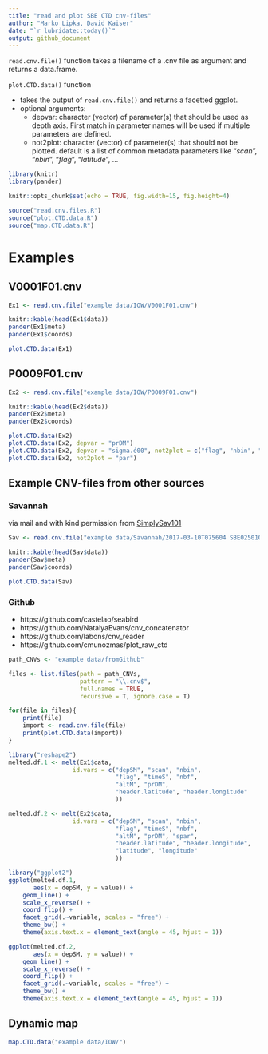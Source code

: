 ```yaml
---
title: "read and plot SBE CTD cnv-files"
author: "Marko Lipka, David Kaiser"
date: "`r lubridate::today()`"
output: github_document
---
```


`read.cnv.file()` function takes a filename of a .cnv file as argument and returns a data.frame.

`plot.CTD.data()` function 

- takes the output of `read.cnv.file()` and returns a facetted ggplot.
- optional arguments:
    + depvar: character (vector) of parameter(s) that should be used as depth axis. First match in parameter names will be used if multiple parameters are defined.
    + not2plot: character (vector) of parameter(s) that should not be plotted. default is a list of common metadata parameters like "*scan*", "*nbin*", "*flag*", "*latitude*", ...



```r
library(knitr)
library(pander)

knitr::opts_chunk$set(echo = TRUE, fig.width=15, fig.height=4)

source("read.cnv.files.R")
source("plot.CTD.data.R")
source("map.CTD.data.R")
```

# Examples

## V0001F01.cnv

```r
Ex1 <- read.cnv.file("example data/IOW/V0001F01.cnv")

knitr::kable(head(Ex1$data))
pander(Ex1$meta)
pander(Ex1$coords)

plot.CTD.data(Ex1)
```

## P0009F01.cnv

```r
Ex2 <- read.cnv.file("example data/IOW/P0009F01.cnv")

knitr::kable(head(Ex2$data))
pander(Ex2$meta)
pander(Ex2$coords)

plot.CTD.data(Ex2)
plot.CTD.data(Ex2, depvar = "prDM")
plot.CTD.data(Ex2, depvar = "sigma.é00", not2plot = c("flag", "nbin", "nbf", "upoly0", "upoly1"))
plot.CTD.data(Ex2, not2plot = "par")
```

## Example CNV-files from other sources

### Savannah

via mail and with kind permission from [SimplySav101](https://github.com/SimplySav101)

```r
Sav <- read.cnv.file("example data/Savannah/2017-03-10T075604 SBE02501006.cnv")

knitr::kable(head(Sav$data))
pander(Sav$meta)
pander(Sav$coords)

plot.CTD.data(Sav)
```

### Github 

- https://github.com/castelao/seabird
- https://github.com/NatalyaEvans/cnv_concatenator
- https://github.com/labons/cnv_reader
- https://github.com/cmunozmas/plot_raw_ctd

```r
path_CNVs <- "example data/fromGithub"

files <- list.files(path = path_CNVs, 
                    pattern = "\\.cnv$",
                    full.names = TRUE,
                    recursive = T, ignore.case = T)

for(file in files){
    print(file)
    import <- read.cnv.file(file)
    print(plot.CTD.data(import))
}
```


```r
library("reshape2")
melted.df.1 <- melt(Ex1$data,
                  id.vars = c("depSM", "scan", "nbin",
                              "flag", "timeS", "nbf",
                              "altM", "prDM",
                              "header.latitude", "header.longitude"
                              ))

melted.df.2 <- melt(Ex2$data,
                  id.vars = c("depSM", "scan", "nbin",
                              "flag", "timeS", "nbf",
                              "altM", "prDM", "spar",
                              "header.latitude", "header.longitude",
                              "latitude", "longitude"
                              ))

library("ggplot2")
ggplot(melted.df.1,
       aes(x = depSM, y = value)) +
    geom_line() +
    scale_x_reverse() +
    coord_flip() +
    facet_grid(.~variable, scales = "free") +
    theme_bw() +
    theme(axis.text.x = element_text(angle = 45, hjust = 1))

ggplot(melted.df.2,
       aes(x = depSM, y = value)) +
    geom_line() +
    scale_x_reverse() +
    coord_flip() +
    facet_grid(.~variable, scales = "free") +
    theme_bw() +
    theme(axis.text.x = element_text(angle = 45, hjust = 1))
```


## Dynamic map

```r
map.CTD.data("example data/IOW/")
```

